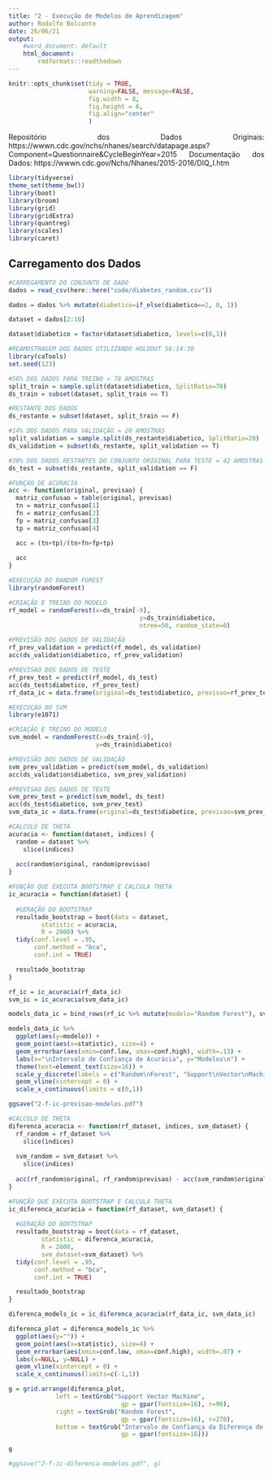 ```yaml
---
title: "2 - Execução de Modelos de Aprendizagem"
author: Rodolfo Bolconte
date: 26/06/21
output:
    #word_document: default
    html_document:
        rmdformats::readthedown
---
```


<style>
body {
text-align: justify}
</style>

```r
knitr::opts_chunk$set(tidy = TRUE,
                      warning=FALSE, message=FALSE,
                      fig.width = 8,
                      fig.height = 6,
                      fig.align="center"
                      )
```

Repositório dos Dados Originais: https://wwwn.cdc.gov/nchs/nhanes/search/datapage.aspx?Component=Questionnaire&CycleBeginYear=2015
Documentação dos Dados: https://wwwn.cdc.gov/Nchs/Nhanes/2015-2016/DIQ_I.htm

```r
library(tidyverse)
theme_set(theme_bw())
library(boot)
library(broom)
library(grid)
library(gridExtra)
library(quantreg)
library(scales)
library(caret)
```

## Carregamento dos Dados

```r
#CARREGAMENTO DO CONJUNTO DE DADO
dados = read_csv(here::here("code/diabetes_random.csv"))

dados = dados %>% mutate(diabetico=if_else(diabetico==2, 0, 1))

dataset = dados[2:10]

dataset$diabetico = factor(dataset$diabetico, levels=c(0,1))
```

```r
#REAMOSTRAGEM DOS DADOS UTILIZANDO HOLDOUT 56:14:30
library(caTools)
set.seed(123)

#56% DOS DADOS PARA TREINO = 78 AMOSTRAS
split_train = sample.split(dataset$diabetico, SplitRatio=78)
ds_train = subset(dataset, split_train == T)

#RESTANTE DOS DADOS
ds_restante = subset(dataset, split_train == F)

#14% DOS DADOS PARA VALIDAÇÃO = 20 AMOSTRAS
split_validation = sample.split(ds_restante$diabetico, SplitRatio=20)
ds_validation = subset(ds_restante, split_validation == T)

#30% DOS DADOS RESTANTES DO CONJUNTO ORIGINAL PARA TESTE = 42 AMOSTRAS
ds_test = subset(ds_restante, split_validation == F)
```

```r
#FUNÇÃO DE ACURÁCIA
acc <- function(original, previsao) {
  matriz_confusao = table(original, previsao)
  tn = matriz_confusao[1]
  fn = matriz_confusao[2]
  fp = matriz_confusao[3]
  tp = matriz_confusao[4]

  acc = (tn+tp)/(tn+fn+fp+tp)
  
  acc
}
```


```r
#EXECUÇÃO DO RANDOM FOREST
library(randomForest)

#CRIAÇÃO E TREINO DO MODELO
rf_model = randomForest(x=ds_train[-9],
                                    y=ds_train$diabetico,
                                    ntree=50, random_state=0)

#PREVISÃO DOS DADOS DE VALIDAÇÃO
rf_prev_validation = predict(rf_model, ds_validation)
acc(ds_validation$diabetico, rf_prev_validation)

#PREVISAO DOS DADOS DE TESTE
rf_prev_test = predict(rf_model, ds_test)
acc(ds_test$diabetico, rf_prev_test)
rf_data_ic = data.frame(original=ds_test$diabetico, previsao=rf_prev_test)
```

```r
#EXECUÇÃO DO SVM
library(e1071)

#CRIAÇÃO E TREINO DO MODELO
svm_model = randomForest(x=ds_train[-9],
                        y=ds_train$diabetico)

#PREVISÃO DOS DADOS DE VALIDAÇÃO
svm_prev_validation = predict(svm_model, ds_validation)
acc(ds_validation$diabetico, svm_prev_validation)

#PREVISAO DOS DADOS DE TESTE
svm_prev_test = predict(svm_model, ds_test)
acc(ds_test$diabetico, svm_prev_test)
svm_data_ic = data.frame(original=ds_test$diabetico, previsao=svm_prev_test)
```

```r
#CALCULO DE THETA
acuracia <- function(dataset, indices) {
  random = dataset %>%
    slice(indices)
  
  acc(random$original, random$previsao)
}

#FUNÇÃO QUE EXECUTA BOOTSTRAP E CALCULA THETA
ic_acuracia = function(dataset) {
    
  #GERAÇÃO DO BOOTSTRAP
  resultado_bootstrap = boot(data = dataset,
         statistic = acuracia,
         R = 2000) %>%
  tidy(conf.level = .95,
       conf.method = "bca",
       conf.int = TRUE)

  resultado_bootstrap
}
```


```r
rf_ic = ic_acuracia(rf_data_ic)
svm_ic = ic_acuracia(svm_data_ic)

models_data_ic = bind_rows(rf_ic %>% mutate(modelo="Random Forest"), svm_ic %>% mutate(modelo="Support Vector Machine"))
```

```r
models_data_ic %>% 
  ggplot(aes(y=modelo)) +
  geom_point(aes(x=statistic), size=4) +
  geom_errorbar(aes(xmin=conf.low, xmax=conf.high), width=.13) +
  labs(x="\nIntervalo de Confiança de Acurácia", y="Modelos\n") +
  theme(text=element_text(size=16)) +
  scale_y_discrete(labels = c("Random\nForest", "Support\nVector\nMachine")) +
  geom_vline(xintercept = 0) +
  scale_x_continuous(limits = c(0,1))

ggsave("2-f-ic-previsao-modelos.pdf")
```


```r
#CALCULO DE THETA
diferenca_acuracia <- function(rf_dataset, indices, svm_dataset) {
  rf_random = rf_dataset %>%
    slice(indices)
  
  svm_random = svm_dataset %>%
    slice(indices)
  
  acc(rf_random$original, rf_random$previsao) - acc(svm_random$original, svm_random$previsao)
}

#FUNÇÃO QUE EXECUTA BOOTSTRAP E CALCULA THETA
ic_diferenca_acuracia = function(rf_dataset, svm_dataset) {
    
  #GERAÇÃO DO BOOTSTRAP
  resultado_bootstrap = boot(data = rf_dataset,
         statistic = diferenca_acuracia,
         R = 2000,
         svm_dataset=svm_dataset) %>%
  tidy(conf.level = .95,
       conf.method = "bca",
       conf.int = TRUE)

  resultado_bootstrap
}
```

```r
diferenca_models_ic = ic_diferenca_acuracia(rf_data_ic, svm_data_ic)
```

```r
diferenca_plot = diferenca_models_ic %>% 
  ggplot(aes(y="")) +
  geom_point(aes(x=statistic), size=4) +
  geom_errorbar(aes(xmin=conf.low, xmax=conf.high), width=.07) +
  labs(x=NULL, y=NULL) +
  geom_vline(xintercept = 0) +
  scale_x_continuous(limits=c(-1,1))

g = grid.arrange(diferenca_plot,
             left = textGrob("Support Vector Machine",
                               gp = gpar(fontsize=16), r=90),
             right = textGrob("Random Forest",
                               gp = gpar(fontsize=16), r=270),
             bottom = textGrob("Intervalo de Confiança da Diferença de Acurácia",
                               gp = gpar(fontsize=16)))

g

#ggsave("2-f-ic-diferenca-modelos.pdf", g)
```